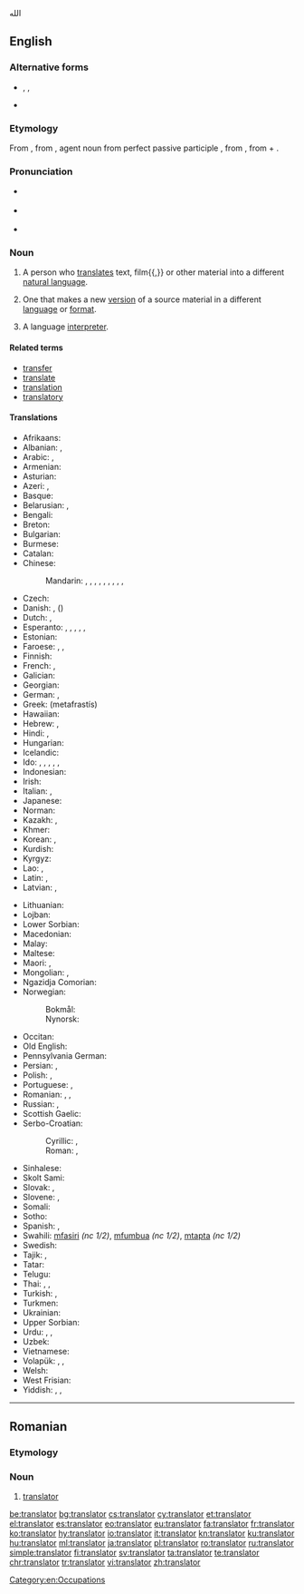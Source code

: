 الله

==English==

===Alternative forms===
* {{l|en|tr.}}, {{l|en|trans.}}, {{l|en|transl.}} {{qualifier|abbreviations}}
* {{l|en|translatour}} {{qualifier|obsolete}}

===Etymology===
{{PIE root|en|telh₂}}
From {{etyl|fro|en}}, from {{etyl|la|en}} {{m|la|trānslātor}}, agent noun from perfect passive participle {{m|la|trānslātus}}, from {{m|la|trānsferō||carry across}}, from {{m|la|trans||across, beyond}} + {{m|la|ferō||bear, carry}}.

===Pronunciation===
* {{a|US}} {{IPA|/ˈtɹænzleɪtɚ/|lang=en}}
* {{a|UK}} {{IPA|/ˈtɹɑːnzleɪtə/|lang=en}}
* {{audio|En-uk-translator.ogg|Audio (UK)|lang=en}}

===Noun===
{{en-noun}}

# A person who [[translate]]s text, film{{,}} or other material into a different [[natural language]].
# {{label|en|by extension}} One that makes a new [[version]] of a source material in a different [[language]] or [[format]].
# {{label|en|proscribed}} A language [[interpreter]].

====Related terms====
* [[transfer]]
* [[translate]]
* [[translation]]
* [[translatory]]

====Translations====
{{trans-top|someone who translates}}
* Afrikaans: {{t|af|vertaler}}
* Albanian: {{t+|sq|përkthyes|m}}, {{t+|sq|përkthyese|f}}
* Arabic: {{t|ar|مُتَرْجِم|m}}, {{t|ar|مُتَرْجِمَة|f}}
* Armenian: {{t+|hy|թարգմանիչ}}
* Asturian: {{t|ast|traductor}}
* Azeri: {{t+|az|tərcüməçi}}, {{t|az|mütərcim}}
* Basque: {{t|eu|itzultzaile}}
* Belarusian: {{t+|be|перакла́дчык|m|sc=Cyrl}}, {{t|be|перакла́дчыца|f|sc=Cyrl}}
* Bengali: {{t+|bn|অনুবাদক|tr=ônubadôk|sc=Beng}}
* Breton: {{t|br|troour}}
* Bulgarian: {{t+|bg|преводач|m|tr=prevodáč}}
* Burmese: {{t+|my|ဘာသာပြန်|tr=bà-ðà-pyà̃|sc=Mymr}}
* Catalan: {{t+|ca|traductor}}
* Chinese:
*: Mandarin: {{t|cmn|譯者|sc=Hani}}, {{t+|cmn|译者|tr=yìzhě|sc=Hani}}, {{t|cmn|譯員|sc=Hani}}, {{t+|cmn|译员|tr=yìyuán|sc=Hani}}, {{t+|cmn|翻譯|sc=Hani}}, {{t+|cmn|翻译|tr=fānyì|sc=Hani}}, {{t|cmn|翻譯員|sc=Hani}}, {{t+|cmn|翻译员|tr=fānyìyuán|sc=Hani}}, {{t+|cmn|翻譯者|sc=Hani}}, {{t|cmn|翻译者|tr=fānyìzhě|sc=Hani}}
* Czech: {{t|cs|překladatel|m}}
* Danish: {{t|da|oversætter}}, {{t+|da|tolk}} (''{{t|da|interpreter}}'')
* Dutch: {{t+|nl|vertaler|m}}, {{t|nl|vertaalster|f}}
* Esperanto: {{qualifier|♂♀, professional}} {{t|eo|tradukisto}}, {{qualifier|♂}} {{t|eo|virtradukisto}}, {{qualifier|♀}} {{t|eo|tradukistino}}, {{qualifier|♂♀}} {{t|eo|tradukanto}}, {{qualifier|♂}} {{t|eo|virtradukanto}}, {{qualifier|♀}} {{t|eo|tradukantino}}
* Estonian: {{t|et|tõlk}}
* Faroese: {{t|fo|týðari|m}}, {{t|fo|tolkur|m}}, {{t|fo|umsetari|m}}
* Finnish: {{t+|fi|kääntäjä}}
* French: {{t+|fr|traducteur|m}}, {{t+|fr|traductrice|f}}
* Galician: {{t|gl|tradutor}}
* Georgian: {{t|ka|მთარგმნელი}}
* German: {{t+|de|Übersetzer|m}}, {{t+|de|Übersetzerin|f}}
* Greek: {{t+|el|μεταφραστής|m}} (metafrastís)
* Hawaiian: {{t|haw|mea unuhi}}
* Hebrew: {{t+|he|מְתַרְגֵּם|m|tr=m'targém}}, {{t|he|מְתַרְגֶּמֶת|f|tr=m'targémet}}
* Hindi: {{t|hi|अनुवादक|m|tr=anuvādak}}, {{t|hi|भाषांतरकार|m|sc=Deva}}
* Hungarian: {{t+|hu|fordító}}
* Icelandic: {{t+|is|þýðandi|m}}
* Ido: {{qualifier|♂♀, professional}} {{t+|io|tradukisto}}, {{qualifier|♂}} {{t|io|tradukistulo}}, {{qualifier|♀}} {{t|io|tradukistino}}, {{qualifier|♂♀}} {{t+|io|tradukanto}}, {{qualifier|♂}} {{t|io|tradukantulo}}, {{qualifier|♀}} {{t|io|tradukantino}}
* Indonesian: {{t+|id|penerjemah}}
* Irish: {{t|ga|aistritheoir|m}}
* Italian: {{t+|it|traduttore|m}}, {{t+|it|traduttrice|f}}
* Japanese: {{t|ja|翻訳者|tr=ほんやくしゃ, hon'yaku-sha}}
* Norman: {{t|nrf|traducteux|m}}
* Kazakh: {{t|kk|аударушы|tr=awdarwşı|sc=Cyrl}}, {{t|kk|аудармашы|tr=awdarmaşı|sc=Cyrl}}
* Khmer: {{t|km|អ្នកបកប្រែ|tr=neak bɑɑk prae|sc=Khmr}}
* Korean: {{t|ko|번역자|tr=beonyeok-ja|sc=Hang}}, {{t+|ko|번역가|tr=beonyeok-ga|sc=Hang}}
* Kurdish: {{t+|ku|wergêr|sc=ku-Arab}}
* Kyrgyz: {{t|ky|котормочу|tr=kotormoçu|sc=Cyrl}}
* Lao: {{t|lo|ຜູ້ແປ|tr=pʰȕː pɛ̀ː|sc=Laoo}}, {{t|lo|ນາຍພາສາ|tr=náːy pʰáːsǎː|sc=Laoo}}
* Latin: {{t|la|interpres|c}}, {{t|la|translator|m}}
* Latvian: {{t|lv|tulkotājs|m}}, {{t|lv|tulkotāja|f}}
{{trans-mid}}
* Lithuanian: {{t|lt|vertėjas|m}}
* Lojban: {{t|jbo|fanva}}
* Lower Sorbian: {{t|dsb|pśełožowaŕ}}
* Macedonian: {{t|mk|преведувач|m|tr=prevéduvač}}
* Malay: {{t|ms|penterjemah}}
* Maltese: {{t|mt|traduttur|m}}
* Maori: {{t|mi|kaiwhiringa reo}}, {{t|mi|kaiwhakamāori}}
* Mongolian: {{t+|mn|орчуулагч|tr=orčuulagč|sc=Cyrl}}, {{t|mn|хөрвүүлэгч|tr=hörvüülegč|sc=Cyrl}}
* Ngazidja Comorian: {{t|zdj|mtafsiri|c1|c2}}
* Norwegian:
*: Bokmål: {{t|nb|oversetter|m}}
*: Nynorsk: {{t|nn|omsetjar|m}}
* Occitan: {{t|oc|traductor}}
* Old English: {{t|ang|þēodend|m}}
* Pennsylvania German: {{t|pdc|Iwwersetzer|m}}
* Persian: {{t|fa|ترگمان|tr=targomân}}, {{t+|fa|مترجم|tr=motarjem}}
* Polish: {{t+|pl|tłumacz|m}}, {{t+|pl|tłumaczka|f}}
* Portuguese: {{t+|pt|tradutor|m}}, {{t|pt|tradutora|f}}
* Romanian: {{t+|ro|traducător|m}}, {{t+|ro|interpret|m}}, {{t+|ro|translator|m}}
* Russian: {{t+|ru|перево́дчик|m}}, {{t+|ru|перево́дчица|f}}
* Scottish Gaelic: {{t|gd|eadar-theangair|m}}
* Serbo-Croatian:
*: Cyrillic: {{t|sh|преводилац|m|sc=Cyrl}}, {{t|sh|преводитељ|m|sc=Cyrl}}
*: Roman: {{t+|sh|prevodilac|m}}, {{t+|sh|prevoditelj|m}}
* Sinhalese: {{t-needed|si}}
* Skolt Sami: {{l|sms|ǩiõlljåårǧlõˊtti}}
* Slovak: {{t|sk|prekladateľ|m}}, {{t|sk|prekladateľka|f}}
* Slovene: {{t+|sl|prevajalec|m}}, {{t|sl|prevajalka|f}}
* Somali: {{t|so|turjume}}
* Sotho: {{t|st|mofetoledi}}
* Spanish: {{t+|es|traductor|m}}, {{t+|es|traductora|f}}
* Swahili: [[mfasiri]] ''(nc 1/2)'', [[mfumbua]] ''(nc 1/2)'', [[mtapta]] ''(nc 1/2)''
* Swedish: {{t+|sv|översättare|c}}
* Tajik: {{t|tg|тарҷумон|tr=tarjumon|sc=Cyrl}}, {{t|tg|мутарҷим|tr=mutarjim|sc=Cyrl}}
* Tatar: {{t+|tt|тәрҗемәче|tr=tärcemäçe|sc=Cyrl}}
* Telugu: {{t+|te|అనువాదకుడు|tr=anuvādakudu|sc=Telu}}
* Thai: {{t|th|ผู้แปล|tr=pôo bplae}}, {{t|th|นักแปล|tr=nák bplae}}, {{t+|th|ล่าม|tr=lâam}}
* Turkish: {{t+|tr|çevirmen}}, {{t+|tr|tercüman}}
* Turkmen: {{t|tk|terjimeçi}}
* Ukrainian: {{t|uk|перекладач|m|tr=perekladáč}}
* Upper Sorbian: {{t|hsb|přełožowar}}
* Urdu: {{t|ur|مترجم|m|tr=mutarjim}}, {{t|ur|ترجمان|m|tr=tarjumān}}, {{t|ur|انوادک|m|tr=anuvādak}}
* Uzbek: {{t+|uz|tarjimon}}
* Vietnamese: {{t+|vi|thông dịch viên}}
* Volapük: {{qualifier|♂♀}} {{t+|vo|tradutan}}, {{qualifier|♂}} {{t|vo|hitradutan}}, {{qualifier|♀}} {{t|vo|jitradutan}}
* Welsh: {{t+|cy|cyfieithydd}}
* West Frisian: {{t|fy|oersetter|m}}
* Yiddish: {{t|yi|איבערזעצער|m}}, {{t|yi|איבערזעצערין|f}}, {{t|yi|איבערזעצערקע|f}}
{{trans-bottom}}

[[Category:en:Occupations]]

----

==Romanian==

===Etymology===
{{rfe|lang=ro}}

===Noun===
{{ro-noun|m|translatori}}

# {{rfgloss|lang=ro}} [[#English|translator]]

[[be:translator]]
[[bg:translator]]
[[cs:translator]]
[[cy:translator]]
[[et:translator]]
[[el:translator]]
[[es:translator]]
[[eo:translator]]
[[eu:translator]]
[[fa:translator]]
[[fr:translator]]
[[ko:translator]]
[[hy:translator]]
[[io:translator]]
[[it:translator]]
[[kn:translator]]
[[ku:translator]]
[[hu:translator]]
[[ml:translator]]
[[ja:translator]]
[[pl:translator]]
[[ro:translator]]
[[ru:translator]]
[[simple:translator]]
[[fi:translator]]
[[sv:translator]]
[[ta:translator]]
[[te:translator]]
[[chr:translator]]
[[tr:translator]]
[[vi:translator]]
[[zh:translator]]